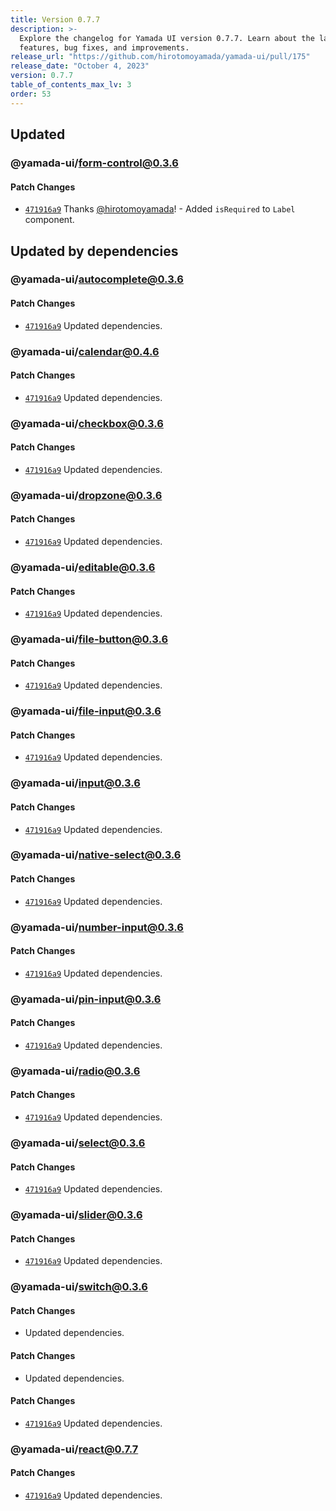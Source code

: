 ```yaml
---
title: Version 0.7.7
description: >-
  Explore the changelog for Yamada UI version 0.7.7. Learn about the latest
  features, bug fixes, and improvements.
release_url: "https://github.com/hirotomoyamada/yamada-ui/pull/175"
release_date: "October 4, 2023"
version: 0.7.7
table_of_contents_max_lv: 3
order: 53
---
```


## Updated

### @yamada-ui/form-control@0.3.6

#### Patch Changes

- [`471916a9`](https://github.com/hirotomoyamada/yamada-ui/commit/471916a953cdcd2c4005911224ccf7d7fc5f3111) Thanks [@hirotomoyamada](https://github.com/hirotomoyamada)! - Added `isRequired` to `Label` component.

## Updated by dependencies

### @yamada-ui/autocomplete@0.3.6

#### Patch Changes

- [`471916a9`](https://github.com/hirotomoyamada/yamada-ui/commit/471916a953cdcd2c4005911224ccf7d7fc5f3111) Updated dependencies.

### @yamada-ui/calendar@0.4.6

#### Patch Changes

- [`471916a9`](https://github.com/hirotomoyamada/yamada-ui/commit/471916a953cdcd2c4005911224ccf7d7fc5f3111) Updated dependencies.

### @yamada-ui/checkbox@0.3.6

#### Patch Changes

- [`471916a9`](https://github.com/hirotomoyamada/yamada-ui/commit/471916a953cdcd2c4005911224ccf7d7fc5f3111) Updated dependencies.

### @yamada-ui/dropzone@0.3.6

#### Patch Changes

- [`471916a9`](https://github.com/hirotomoyamada/yamada-ui/commit/471916a953cdcd2c4005911224ccf7d7fc5f3111) Updated dependencies.

### @yamada-ui/editable@0.3.6

#### Patch Changes

- [`471916a9`](https://github.com/hirotomoyamada/yamada-ui/commit/471916a953cdcd2c4005911224ccf7d7fc5f3111) Updated dependencies.

### @yamada-ui/file-button@0.3.6

#### Patch Changes

- [`471916a9`](https://github.com/hirotomoyamada/yamada-ui/commit/471916a953cdcd2c4005911224ccf7d7fc5f3111) Updated dependencies.

### @yamada-ui/file-input@0.3.6

#### Patch Changes

- [`471916a9`](https://github.com/hirotomoyamada/yamada-ui/commit/471916a953cdcd2c4005911224ccf7d7fc5f3111) Updated dependencies.

### @yamada-ui/input@0.3.6

#### Patch Changes

- [`471916a9`](https://github.com/hirotomoyamada/yamada-ui/commit/471916a953cdcd2c4005911224ccf7d7fc5f3111) Updated dependencies.

### @yamada-ui/native-select@0.3.6

#### Patch Changes

- [`471916a9`](https://github.com/hirotomoyamada/yamada-ui/commit/471916a953cdcd2c4005911224ccf7d7fc5f3111) Updated dependencies.

### @yamada-ui/number-input@0.3.6

#### Patch Changes

- [`471916a9`](https://github.com/hirotomoyamada/yamada-ui/commit/471916a953cdcd2c4005911224ccf7d7fc5f3111) Updated dependencies.

### @yamada-ui/pin-input@0.3.6

#### Patch Changes

- [`471916a9`](https://github.com/hirotomoyamada/yamada-ui/commit/471916a953cdcd2c4005911224ccf7d7fc5f3111) Updated dependencies.

### @yamada-ui/radio@0.3.6

#### Patch Changes

- [`471916a9`](https://github.com/hirotomoyamada/yamada-ui/commit/471916a953cdcd2c4005911224ccf7d7fc5f3111) Updated dependencies.

### @yamada-ui/select@0.3.6

#### Patch Changes

- [`471916a9`](https://github.com/hirotomoyamada/yamada-ui/commit/471916a953cdcd2c4005911224ccf7d7fc5f3111) Updated dependencies.

### @yamada-ui/slider@0.3.6

#### Patch Changes

- [`471916a9`](https://github.com/hirotomoyamada/yamada-ui/commit/471916a953cdcd2c4005911224ccf7d7fc5f3111) Updated dependencies.

### @yamada-ui/switch@0.3.6

#### Patch Changes

- Updated dependencies.

#### Patch Changes

- Updated dependencies.

#### Patch Changes

- [`471916a9`](https://github.com/hirotomoyamada/yamada-ui/commit/471916a953cdcd2c4005911224ccf7d7fc5f3111) Updated dependencies.

### @yamada-ui/react@0.7.7

#### Patch Changes

- [`471916a9`](https://github.com/hirotomoyamada/yamada-ui/commit/471916a953cdcd2c4005911224ccf7d7fc5f3111) Updated dependencies.
